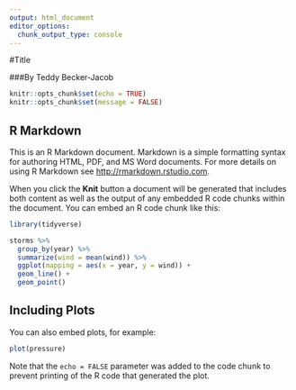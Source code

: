 ```yaml
---
output: html_document
editor_options: 
  chunk_output_type: console
---
```


#Title

###By Teddy Becker-Jacob

```r
knitr::opts_chunk$set(echo = TRUE)
knitr::opts_chunk$set(message = FALSE)
```

## R Markdown

This is an R Markdown document. Markdown is a simple formatting syntax for authoring HTML, PDF, and MS Word documents. For more details on using R Markdown see <http://rmarkdown.rstudio.com>.

When you click the **Knit** button a document will be generated that includes both content as well as the output of any embedded R code chunks within the document. You can embed an R code chunk like this:

```r
library(tidyverse)
```

```r
storms %>%
  group_by(year) %>%
  summarize(wind = mean(wind)) %>%
  ggplot(mapping = aes(x = year, y = wind)) +
  geom_line() +
  geom_point()
```

## Including Plots

You can also embed plots, for example:

```r
plot(pressure)
```

Note that the `echo = FALSE` parameter was added to the code chunk to prevent printing of the R code that generated the plot.
